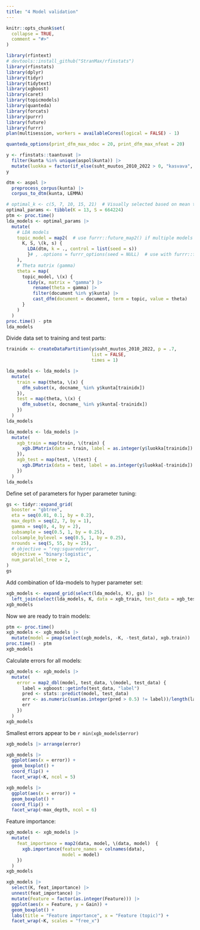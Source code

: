 ```yaml
---
title: "4 Model validation"
---
```


```r
knitr::opts_chunk$set(
  collapse = TRUE,
  comment = "#>"
)
```

```r
library(rfintext)
# devtools::install_github("StranMax/rfinstats")
library(rfinstats)
library(dplyr)
library(tidyr)
library(tidytext)
library(xgboost)
library(caret)
library(topicmodels)
library(quanteda)
library(forcats)
library(purrr)
library(future)
library(furrr)
plan(multisession, workers = availableCores(logical = FALSE) - 1)
```

```r
quanteda_options(print_dfm_max_ndoc = 20, print_dfm_max_nfeat = 20)
```

```r
y <- rfinstats::taantuvat |>
  filter(kunta %in% unique(aspol$kunta)) |>
  mutate(luokka = factor(if_else(suht_muutos_2010_2022 > 0, "kasvava", "taantuva")))
y
```

```r
dtm <- aspol |>
  preprocess_corpus(kunta) |>
  corpus_to_dtm(kunta, LEMMA)
```

```r
# optimal_k <- c(5, 7, 10, 15, 21)  # Visually selected based on mean topic coherence (see article 3)
optimal_params <- tibble(K = 13, S = 664224)
ptm <- proc.time()
lda_models <- optimal_params |>
  mutate(
    # LDA models
    topic_model = map2(  # use furrr::future_map2() if multiple models  
      K, S, \(k, s) {
        LDA(dtm, k = ., control = list(seed = s))
        }# , .options = furrr_options(seed = NULL)  # use with furrr::future_map2()
    ),
    # Theta matrix (gamma)
    theta = map(
      topic_model, \(x) {
        tidy(x, matrix = "gamma") |> 
          rename(theta = gamma) |>
          filter(document %in% y$kunta) |>
          cast_dfm(document = document, term = topic, value = theta)
      }
    )
  )
proc.time() - ptm
lda_models
```

Divide data set to training and test parts:

```r
trainidx <- createDataPartition(y$suht_muutos_2010_2022, p = .7,
                                list = FALSE, 
                                times = 1)
```

```r
lda_models <- lda_models |>
  mutate(
    train = map(theta, \(x) {
      dfm_subset(x, docname_ %in% y$kunta[trainidx])
    }),
    test = map(theta, \(x) {
      dfm_subset(x, docname_ %in% y$kunta[-trainidx])
    })
  )
lda_models
```


```r
lda_models <- lda_models |>
  mutate(
    xgb_train = map(train, \(train) {
      xgb.DMatrix(data = train, label = as.integer(y$luokka[trainidx]) - 1)  # Class levels to integers (starting from 0)
    }),
    xgb_test = map(test, \(test) {
      xgb.DMatrix(data = test, label = as.integer(y$luokka[-trainidx]) - 1)  # Class levels to integers (starting from 0)
    })
  )
lda_models
```

Define set of parameters for hyper parameter tuning:

```r
gs <- tidyr::expand_grid(
  booster = "gbtree",
  eta = seq(0.01, 0.1, by = 0.2),
  max_depth = seq(2, 7, by = 1),
  gamma = seq(0, 4, by = 2),
  subsample = seq(0.5, 1, by = 0.25),
  colsample_bylevel = seq(0.5, 1, by = 0.25),
  nrounds = seq(5, 55, by = 25),
  # objective = "reg:squarederror",
  objective = "binary:logistic",
  num_parallel_tree = 2,
)
gs
```

Add combination of lda-models to hyper parameter set:

```r
xgb_models <- expand_grid(select(lda_models, K), gs) |> 
  left_join(select(lda_models, K, data = xgb_train, test_data = xgb_test))
xgb_models 
```

Now we are ready to train models:

```r
ptm <- proc.time()
xgb_models <- xgb_models |>
  mutate(model = pmap(select(xgb_models, -K, -test_data), xgb.train))
proc.time() - ptm
xgb_models
```

Calculate errors for all models:

```r
xgb_models <- xgb_models |>
  mutate(
    error = map2_dbl(model, test_data, \(model, test_data) {
      label = xgboost::getinfo(test_data, "label")
      pred <- stats::predict(model, test_data)
      err <- as.numeric(sum(as.integer(pred > 0.5) != label))/length(label)
      err
    })
  )
xgb_models
```

Smallest errors appear to be `r min(xgb_models$error)`

```r
xgb_models |> arrange(error)
```


```r
xgb_models |>
  ggplot(aes(x = error)) +
  geom_boxplot() +
  coord_flip() +
  facet_wrap(~K, ncol = 5)
```


```r
xgb_models |>
  ggplot(aes(x = error)) +
  geom_boxplot() +
  coord_flip() +
  facet_wrap(~max_depth, ncol = 6)
```

Feature importance:  

```r
xgb_models <- xgb_models |>
  mutate(
    feat_importance = map2(data, model, \(data, model)  {
      xgb.importance(feature_names = colnames(data),
                     model = model)
    })
  )
xgb_models
```

```r
xgb_models |>
  select(K, feat_importance) |>
  unnest(feat_importance) |>
  mutate(Feature = factor(as.integer(Feature))) |>
  ggplot(aes(x = Feature, y = Gain)) +
  geom_boxplot() +
  labs(title = "Feature importance", x = "Feature (topic)") +
  facet_wrap(~K, scales = "free_x")
```



